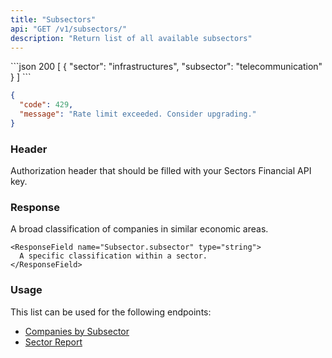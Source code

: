 ```yaml
---
title: "Subsectors"
api: "GET /v1/subsectors/"
description: "Return list of all available subsectors"
---
```


<ResponseExample>
```json 200
[
  {
    "sector": "infrastructures",
    "subsector": "telecommunication"
  }
]
```

```json 429
{
  "code": 429,
  "message": "Rate limit exceeded. Consider upgrading."
}
```

</ResponseExample>

### Header

<ParamField header="Authorization" type="string" required>
  Authorization header that should be filled with your Sectors Financial API
  key.
</ParamField>

### Response

<ResponseField name="payload" type="Subsector[]">
  <Expandable title="properties">
    <ResponseField name="Subsector.sector" type="string">
      A broad classification of companies in similar economic areas.
    </ResponseField>

    <ResponseField name="Subsector.subsector" type="string">
      A specific classification within a sector.
    </ResponseField>

  </Expandable>
</ResponseField>

### Usage

This list can be used for the following endpoints:

- [Companies by Subsector](./companies-subsector)
- [Sector Report](../report/sector)
